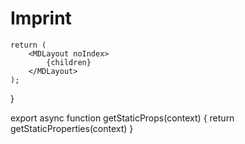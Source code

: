 
# Imprint

	return (
		<MDLayout noIndex>
			{children}
		</MDLayout>
	);
}

export async function getStaticProps(context) {
	return getStaticProperties(context)
}
